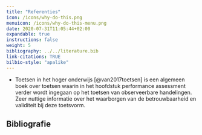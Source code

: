```yaml
---
title: "Referenties"
icon: /icons/why-do-this.png
menuicon: /icons/why-do-this-menu.png
date: 2020-07-31T11:05:44+02:00
expandable: true
instructions: false
weight: 5
bibliography: ../../literature.bib
link-citations: TRUE
bilbio-style: "apalike"
---
```


* Toetsen in het hoger onderwijs [@van2017toetsen] is een algemeen boek over toetsen waarin in het hoofdstuk performance assessment verder wordt ingegaan op het toetsen van observeerbare handelingen. Zeer nuttige informatie over het waarborgen van de betrouwbaarheid en validiteit bij deze toetsvorm.


## Bibliografie
